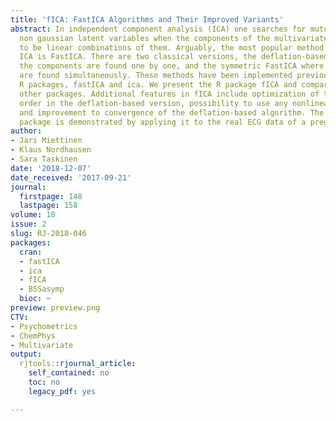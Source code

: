 ```yaml
---
title: 'fICA: FastICA Algorithms and Their Improved Variants'
abstract: In independent component analysis (ICA) one searches for mutually independent
  non gaussian latent variables when the components of the multivariate data are assumed
  to be linear combinations of them. Arguably, the most popular method to perform
  ICA is FastICA. There are two classical versions, the deflation-based FastICA where
  the components are found one by one, and the symmetric FastICA where the components
  are found simultaneously. These methods have been implemented previously in two
  R packages, fastICA and ica. We present the R package fICA and compare it to the
  other packages. Additional features in fICA include optimization of the extraction
  order in the deflation-based version, possibility to use any nonlinearity function,
  and improvement to convergence of the deflation-based algorithm. The usage of the
  package is demonstrated by applying it to the real ECG data of a pregnant woman.
author:
- Jari Miettinen
- Klaus Nordhausen
- Sara Taskinen
date: '2018-12-07'
date_received: '2017-09-21'
journal:
  firstpage: 148
  lastpage: 158
volume: 10
issue: 2
slug: RJ-2018-046
packages:
  cran:
  - fastICA
  - ica
  - fICA
  - BSSasymp
  bioc: ~
preview: preview.png
CTV:
- Psychometrics
- ChemPhys
- Multivariate
output:
  rjtools::rjournal_article:
    self_contained: no
    toc: no
    legacy_pdf: yes

---
```

